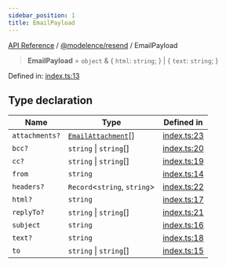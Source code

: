 ```yaml
---
sidebar_position: 1
title: EmailPayload
---
```


[API Reference](/api-reference/@modelence/resend/type-aliases/../../../index) / [@modelence/resend](/api-reference/@modelence/resend/type-aliases/../index) / EmailPayload

> **EmailPayload** = `object` & \{ `html`: `string`; \} \| \{ `text`: `string`; \}

Defined in: [index.ts:13](https://github.com/modelence/modelence/blob/74a0b23212372269e92d9008022b1336b6340859/packages/resend/src/index.ts#L13)

## Type declaration

| Name | Type | Defined in |
| ------ | ------ | ------ |
| `attachments?` | [`EmailAttachment`](/api-reference/@modelence/resend/type-aliases/EmailAttachment)[] | [index.ts:23](https://github.com/modelence/modelence/blob/74a0b23212372269e92d9008022b1336b6340859/packages/resend/src/index.ts#L23) |
| `bcc?` | `string` \| `string`[] | [index.ts:20](https://github.com/modelence/modelence/blob/74a0b23212372269e92d9008022b1336b6340859/packages/resend/src/index.ts#L20) |
| `cc?` | `string` \| `string`[] | [index.ts:19](https://github.com/modelence/modelence/blob/74a0b23212372269e92d9008022b1336b6340859/packages/resend/src/index.ts#L19) |
| `from` | `string` | [index.ts:14](https://github.com/modelence/modelence/blob/74a0b23212372269e92d9008022b1336b6340859/packages/resend/src/index.ts#L14) |
| `headers?` | `Record`\<`string`, `string`\> | [index.ts:22](https://github.com/modelence/modelence/blob/74a0b23212372269e92d9008022b1336b6340859/packages/resend/src/index.ts#L22) |
| `html?` | `string` | [index.ts:17](https://github.com/modelence/modelence/blob/74a0b23212372269e92d9008022b1336b6340859/packages/resend/src/index.ts#L17) |
| `replyTo?` | `string` \| `string`[] | [index.ts:21](https://github.com/modelence/modelence/blob/74a0b23212372269e92d9008022b1336b6340859/packages/resend/src/index.ts#L21) |
| `subject` | `string` | [index.ts:16](https://github.com/modelence/modelence/blob/74a0b23212372269e92d9008022b1336b6340859/packages/resend/src/index.ts#L16) |
| `text?` | `string` | [index.ts:18](https://github.com/modelence/modelence/blob/74a0b23212372269e92d9008022b1336b6340859/packages/resend/src/index.ts#L18) |
| `to` | `string` \| `string`[] | [index.ts:15](https://github.com/modelence/modelence/blob/74a0b23212372269e92d9008022b1336b6340859/packages/resend/src/index.ts#L15) |
